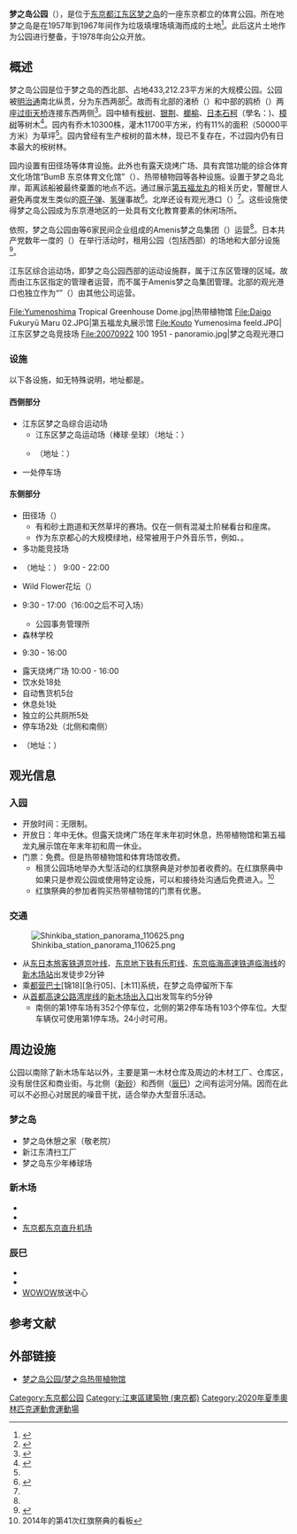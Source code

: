 {{公園
|名稱 = 梦之岛公园<br>{{lang|ja|夢の島公園}}
|圖片 = Akahata Matsuri 02.jpg
|圖片說明 = 作为活动场地的公园南部。远处的烟囱是新江东清扫工厂。（2010年11月6日）
|地點 = [[东京都|东京都]][[江東區_(東京都)|江东区]][[梦之岛|梦之岛]]
|經緯度 = {{coord|35|39|2.7|N|139|49|32|E|region:JP|display=inline,title}}
|面積 = 433,212.23m<sup>2</sup>
|前身 = 
|設立時間 = 1978年10月1日
|管理者 = 指定管理者
|年来園者数 = 
|現況 = 
|設備・遊具 = 
|停車場 = 455个车位
|事務所 = 梦之岛公园管理事务所
|事務所所在地 = {{lang|ja|東京都江東区夢の島2-1-2}}
|交通方式 = 铁路[[新木场站|新木场站]]<br />巴士梦之岛站 
|官方網站 = [https://web.archive.org/web/20131013003204/http://www.yumenoshima.jp/index.shtml]
}}
'''梦之岛公园'''（{{Jpn|j=夢の島公園|kn=ゆめのしまこうえん}}），是位于[[东京都|东京都]][[江東區_(東京都)|江东区]][[梦之岛|梦之岛]]的一座东京都立的体育公园。所在地梦之岛是在1957年到1967年间作为垃圾填埋场填海而成的土地<ref>{{Cite Web|url=http://www.tokyoport.or.jp/43pdf_01.pdf|title=東京港埋立のあゆみ|accessdate=2015-11-05|language=ja|archive-date=2016-02-22|archive-url=https://web.archive.org/web/20160222002921/http://www.tokyoport.or.jp/43pdf_01.pdf|dead-url=no}}</ref>。此后这片土地作为公园进行整备，于1978年向公众开放。

==概述==
梦之岛公园是位于梦之岛的西北部、占地433,212.23平方米的大规模公园。公园被[[明治通_(東京都)|明治通]]南北纵贯，分为东西两部<ref>{{Cite Web|url=http://www.yumenoshima.jp/map.html|title=公園内の地図|language=ja|accessdate=2015-11-05|deadurl=yes|archiveurl=https://web.archive.org/web/20151022175905/http://www.yumenoshima.jp/map.html|archivedate=2015-10-22}}</ref>。故而有北部的渚桥（{{lang-ja|なぎさ橋}}）和中部的鸥桥（{{lang-ja|かもめ橋}}）两座[[人行过街天桥|过街天桥]]连接东西两侧<ref>{{Cite web|url=http://www.di-ksp.jp/yume_stadium/index.html#07|title=交通案内|language=ja|accessdate=2015-11-05|archive-date=2015-10-29|archive-url=https://web.archive.org/web/20151029103146/http://www.di-ksp.jp/yume_stadium/index.html#07|dead-url=no}}</ref>。园中植有[[桉树|桉树]]、[[银荆|银荆]]、[[榔榆|榔榆]]、[[日本石柯|日本石柯]]（學名：{{lang|la|''Lithocarpus edulis''}})、[[樟树|樟树]]等树木<ref name=About>{{Cite web|url=http://www.yumenoshima.jp/about2.html|title=夢の島公園について|language=ja|accessdate=2015-11-05|deadurl=yes|archiveurl=https://web.archive.org/web/20151022191320/http://www.yumenoshima.jp/about2.html|archivedate=2015-10-22}}</ref>。园内有乔木10300株，灌木11700平方米，约有11%的面积（50000平方米）为草坪<ref name=About></ref>。园内曾经有生产桉树的苗木林，现已不复存在，不过园内仍有日本最大的桉树林。

园内设置有田径场等体育设施。此外也有露天烧烤广场、具有宾馆功能的综合体育文化场馆“BumB 东京体育文化馆”（{{lang-ja|BumB 東京スポーツ文化館}}）、热带植物园等各种设施。{{link-ja|东京都立第五福龙丸展示馆|東京都立第五福竜丸展示館|第五福龙丸展示馆}}设置于梦之岛北岸，距离該船被最终棄置的地点不远。通过展示[[第五福龙丸|第五福龙丸]]的相关历史，警醒世人避免再度发生类似的[[原子弹|原子弹]]、[[氢弹|氢弹]]事故<ref>{{Cite Web|url=http://d5f.org/index.html|title=展示の趣旨|accessdate=2015-11-05|language=ja|archive-url=https://web.archive.org/web/20151108151524/http://d5f.org/index.html|archive-date=2015-11-08|dead-url=yes}}</ref>。北岸还设有观光港口（{{lang-ja|マリーナ}}）<ref name=About></ref>。这些设施使得梦之岛公园成为东京港地区的一处具有文化教育要素的休闲场所。

依照{{link-ja|指定管理者制度|指定管理者制度}}，梦之岛公园由{{link-ja|日比谷花坛|日比谷花壇}}等6家民间企业组成的Amenis梦之岛集团（{{lang-ja|アメニス夢の島グループ}}）运营<ref name=About></ref>。日本共产党数年一度的{{link-ja|红旗祭典|赤旗まつり}}（{{lang-ja|赤旗まつり}}）在举行活动时，租用公园（包括西部）的场地和大部分设施<ref>{{Cite Web|url=http://www.jcp.or.jp/maturi/2014/09/post-33.html|title=会場マップ|accessdate=2015-11-05|language=ja|archive-date=2015-12-09|archive-url=https://web.archive.org/web/20151209044411/http://www.jcp.or.jp/maturi/2014/09/post-33.html|dead-url=no}}</ref>。

江东区综合运动场，即梦之岛公园西部的运动设施群，属于江东区管理的区域。故而由江东区指定的管理者运营，而不属于Amenis梦之岛集团管理。北部的观光港口也独立作为“{{link-ja|梦之岛海上车站|ゆめのしま海の駅}}”（{{lang-ja|ゆめのしま海の駅}}）由其他公司运营。

<gallery>
File:Yumenoshima Tropical Greenhouse Dome.jpg|热带植物馆
File:Daigo Fukuryū Maru 02.JPG|第五福龙丸展示馆
File:Kouto Yumenosima feeld.JPG|江东区梦之岛竞技场
File:20070922 100 1951 - panoramio.jpg|梦之岛观光港口
</gallery>
===设施===
以下各设施，如无特殊说明，地址都是{{lang|ja|東京都江東区夢の島二丁目1番2号}}。
====西侧部分====
* 江东区梦之岛综合运动场
** 江东区梦之岛运动场（棒球·垒球）（地址：{{lang|ja|夢の島1-1-1}}）
** {{link-ja|江东区梦之岛竞技场|江東区夢の島競技場}}（地址：{{lang|ja|夢の島1-1-2}}）
* 一处停车场

====东侧部分====
* 田径场（{{lang|ja|夢の島公園陸上競技場}}）
** 有和砂土跑道和天然草坪的赛场。仅在一侧有混凝土阶梯看台和座席。
** 作为东京都心的大规模绿地，经常被用于户外音乐节，例如{{link-ja|WORLD HAPPINESS|ワールド・ハピネス}}、{{lang|ja|{{link-ja|情熱大陸SPECIAL LIVE SUMMER TIME BONANZA|情熱大陸SPECIAL LIVE SUMMER TIME BONANZA}}}}。
* 多功能竞技场
* {{link-ja|BumB 东京体育文化馆|BumB 東京スポーツ文化館}}（地址：{{lang|ja|（夢の島2-1-3）}}） 9:00 - 22:00
* Wild Flower花坛（{{lang-ja|ワイルドフラワー花壇}}）
* {{link-ja|梦之岛热带植物馆|夢の島熱帯植物館}} 9:30 - 17:00（16:00之后不可入场）
** 公园事务管理所
* 森林学校
* {{link-ja|东京都立第五福龙丸展示馆|東京都立第五福竜丸展示館}} 9:30 - 16:00
* 露天烧烤广场 10:00 - 16:00
* 饮水处18处
* 自动售货机5台
* 休息处1处
* 独立的公共厕所5处
* 停车场2处（北侧和南侧）
* {{link-ja|梦之岛观光港口|ゆめのしま海の駅}}（地址：{{lang|ja|（夢の島3-2-1）}}）

==观光信息==
===入园===
* 开放时间：无限制。
* 开放日：年中无休。但露天烧烤广场在年末年初时休息，热带植物馆和第五福龙丸展示馆在年末年初和周一休业。
* 门票：免费。但是热带植物馆和体育场馆收费。
** 租赁公园场地举办大型活动的红旗祭典是对参加者收费的。在红旗祭典中如果只是参观公园或使用特定设施，可以和接待处沟通后免费进入。<ref>2014年的第41次红旗祭典的看板</ref>
** 红旗祭典的参加者购买热带植物馆的门票有优惠。
===交通===
[[File:Shinkiba_station_panorama_110625.png|thumb]]
* 从[[东日本旅客铁道|东日本旅客铁道]][[京叶线|京叶线]]、[[东京地下铁|东京地下铁]][[有乐町线|有乐町线]]、[[东京临海高速铁道|东京临海高速铁道]][[临海线|临海线]]的[[新木场站|新木场站]]出发徒步2分钟
* 乘[[都营巴士|都营巴士]][锦18][急行05]、[木11]系统，在梦之岛停留所下车
* 从[[首都高速公路|首都高速公路]][[湾岸线|湾岸线]]的[[新木场出入口|新木场出入口]]出发驾车约5分钟
** 南侧的第1停车场有352个停车位，北侧的第2停车场有103个停车位。大型车辆仅可使用第1停车场。24小时可用。

==周边设施==
公园以南除了新木场车站以外，主要是第一木材仓库及周边的木材工厂、仓库区，没有居住区和商业街。与北侧（[[新砂|新砂]]）和西侧（[[辰巳_(江东区)|辰巳]]）之间有运河分隔。因而在此可以不必担心对居民的噪音干扰，适合举办大型音乐活动。
===梦之岛===
* 梦之岛休憩之家（敬老院）
* 新江东清扫工厂
* 梦之岛东少年棒球场
===新木场===
* {{link-ja|STUDIO COAST|STUDIO COAST}}
* {{link-ja|木材·胶合板博物馆|木材・合板博物館}}
* [[东京都东京直升机场|东京都东京直升机场]]
===辰巳===
* {{link-ja|东京辰巳国际游泳馆|東京辰巳国際水泳場}}
* {{link-ja|辰巳森林海滨公园|辰巳の森海浜公園}}
* [[WOWOW|WOWOW]]放送中心
== 参考文献 ==
{{refbegin}}
{{Reflist}}
{{refend}}
== 外部链接 ==
* [http://www.yumenoshima.jp/index.html 梦之岛公园/梦之岛热带植物馆] {{Wayback|url=http://www.yumenoshima.jp/index.html |date=20151115082651 }}

{{東京都立公園}}
{{2020年夏季奧林匹克運動會比賽場館}}

{{DEFAULTSORT:Yumenoshima Kōen}}
[[Category:东京都公园|Category:东京都公园]]
[[Category:江東區建築物_(東京都)|Category:江東區建築物 (東京都)]]
[[Category:2020年夏季奧林匹克運動會運動場|Category:2020年夏季奧林匹克運動會運動場]]
{{Coord|35|39|2.7|N|139|49|32|E|display=title|type:landmark}}